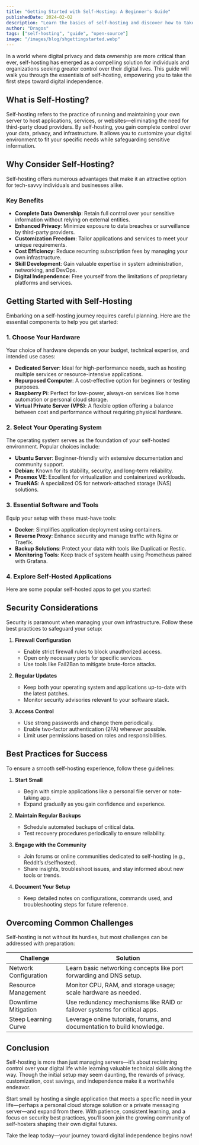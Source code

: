 ```yaml
---
title: "Getting Started with Self-Hosting: A Beginner's Guide"
publishedDate: 2024-02-02
description: "Learn the basics of self-hosting and discover how to take control of your data by hosting your own applications."
author: "Dragos"
tags: ["self-hosting", "guide", "open-source"]
image: "/images/blog/shgettingstarted.webp"
---
```









In a world where digital privacy and data ownership are more critical than ever, self-hosting has emerged as a compelling solution for individuals and organizations seeking greater control over their digital lives. This guide will walk you through the essentials of self-hosting, empowering you to take the first steps toward digital independence.

## What is Self-Hosting?

Self-hosting refers to the practice of running and maintaining your own server to host applications, services, or websites—eliminating the need for third-party cloud providers. By self-hosting, you gain complete control over your data, privacy, and infrastructure. It allows you to customize your digital environment to fit your specific needs while safeguarding sensitive information.

## Why Consider Self-Hosting?

Self-hosting offers numerous advantages that make it an attractive option for tech-savvy individuals and businesses alike.

### **Key Benefits**
- **Complete Data Ownership**: Retain full control over your sensitive information without relying on external entities.
- **Enhanced Privacy**: Minimize exposure to data breaches or surveillance by third-party providers.
- **Customization Freedom**: Tailor applications and services to meet your unique requirements.
- **Cost Efficiency**: Reduce recurring subscription fees by managing your own infrastructure.
- **Skill Development**: Gain valuable expertise in system administration, networking, and DevOps.
- **Digital Independence**: Free yourself from the limitations of proprietary platforms and services.

## Getting Started with Self-Hosting

Embarking on a self-hosting journey requires careful planning. Here are the essential components to help you get started:

### **1. Choose Your Hardware**
Your choice of hardware depends on your budget, technical expertise, and intended use cases:
- **Dedicated Server**: Ideal for high-performance needs, such as hosting multiple services or resource-intensive applications.
- **Repurposed Computer**: A cost-effective option for beginners or testing purposes.
- **Raspberry Pi**: Perfect for low-power, always-on services like home automation or personal cloud storage.
- **Virtual Private Server (VPS)**: A flexible option offering a balance between cost and performance without requiring physical hardware.

### **2. Select Your Operating System**
The operating system serves as the foundation of your self-hosted environment. Popular choices include:
- **Ubuntu Server**: Beginner-friendly with extensive documentation and community support.
- **Debian**: Known for its stability, security, and long-term reliability.
- **Proxmox VE**: Excellent for virtualization and containerized workloads.
- **TrueNAS**: A specialized OS for network-attached storage (NAS) solutions.

### **3. Essential Software and Tools**
Equip your setup with these must-have tools:
- **Docker**: Simplifies application deployment using containers.
- **Reverse Proxy**: Enhance security and manage traffic with Nginx or Traefik.
- **Backup Solutions**: Protect your data with tools like Duplicati or Restic.
- **Monitoring Tools**: Keep track of system health using Prometheus paired with Grafana.

### **4. Explore Self-Hosted Applications**
Here are some popular self-hosted apps to get you started:

<ToolList toolList="n8n,formbriks,docmost,flowise,plausible" />


## Security Considerations

Security is paramount when managing your own infrastructure. Follow these best practices to safeguard your setup:

1. **Firewall Configuration**
   - Enable strict firewall rules to block unauthorized access.
   - Open only necessary ports for specific services.
   - Use tools like Fail2Ban to mitigate brute-force attacks.

2. **Regular Updates**
   - Keep both your operating system and applications up-to-date with the latest patches.
   - Monitor security advisories relevant to your software stack.

3. **Access Control**
   - Use strong passwords and change them periodically.
   - Enable two-factor authentication (2FA) wherever possible.
   - Limit user permissions based on roles and responsibilities.

## Best Practices for Success

To ensure a smooth self-hosting experience, follow these guidelines:

1. **Start Small**
   - Begin with simple applications like a personal file server or note-taking app.
   - Expand gradually as you gain confidence and experience.

2. **Maintain Regular Backups**
   - Schedule automated backups of critical data.
   - Test recovery procedures periodically to ensure reliability.

3. **Engage with the Community**
   - Join forums or online communities dedicated to self-hosting (e.g., Reddit’s r/selfhosted).
   - Share insights, troubleshoot issues, and stay informed about new tools or trends.

4. **Document Your Setup**
   - Keep detailed notes on configurations, commands used, and troubleshooting steps for future reference.

## Overcoming Common Challenges

Self-hosting is not without its hurdles, but most challenges can be addressed with preparation:

| Challenge                | Solution                                                                 |
|--------------------------|--------------------------------------------------------------------------|
| Network Configuration    | Learn basic networking concepts like port forwarding and DNS setup.     |
| Resource Management      | Monitor CPU, RAM, and storage usage; scale hardware as needed.          |
| Downtime Mitigation      | Use redundancy mechanisms like RAID or failover systems for critical apps. |
| Steep Learning Curve      | Leverage online tutorials, forums, and documentation to build knowledge.|

## Conclusion

Self-hosting is more than just managing servers—it’s about reclaiming control over your digital life while learning valuable technical skills along the way. Though the initial setup may seem daunting, the rewards of privacy, customization, cost savings, and independence make it a worthwhile endeavor.

Start small by hosting a single application that meets a specific need in your life—perhaps a personal cloud storage solution or a private messaging server—and expand from there. With patience, consistent learning, and a focus on security best practices, you’ll soon join the growing community of self-hosters shaping their own digital futures.

Take the leap today—your journey toward digital independence begins now!
